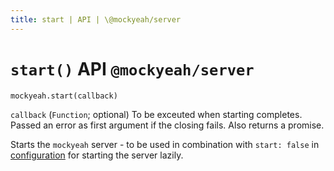 ```yaml
---
title: start | API | \@mockyeah/server
---
```


# `start()` API `@mockyeah/server`

`mockyeah.start(callback)`

`callback` (`Function`; optional) To be exceuted when starting completes.
Passed an error as first argument if the closing fails. Also returns a promise.

Starts the `mockyeah` server - to be used in combination with `start: false` in [configuration](../Configuration)
for starting the server lazily.
